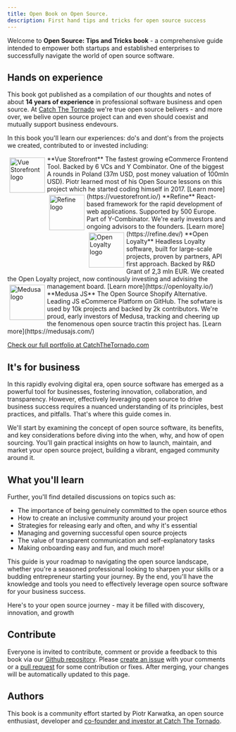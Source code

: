 ```yaml
---
title: Open Book on Open Source.
description: First hand tips and tricks for open source success
---
```


Welcome to **Open Source: Tips and Tricks book**  - a comprehensive guide intended to empower both startups and established enterprises to successfully navigate the world of open source software.

## Hands on experience

This book got published as a compilation of our thoughts and notes of about **14 years of experience** in professional software business and open source. 
At [Catch The Tornado](https://www.catchthetornado.com/portfolio) we're true open source belivers - and more over, we belive open source project can and even should coexist and mutually support business endevours.

In this book you'll learn our experiences: do's and dont's from the projects we created, contributed to or invested including:

<img alt="Vue Storefront logo" style="height: 80px; float: left;margin: 5px;" src="assets/vsf-logo.png" />
**Vue Storefront**
The fastest growing eCommerce Frontend Tool. Backed by 6 VCs and Y Combinator. One of the biggest A rounds in Poland (37m USD, post money valuation of 100mln USD). Piotr learned most of his Open Source lessons on this project which he started coding himself in 2017. [Learn more](https://vuestorefront.io/)

<img alt="Refine logo" style="height: 80px; float: left;margin: 5px;" src="assets/refine-logo.svg" />
**Refine**
React-based framework for the rapid development of web applications. Supported by 500 Europe. Part of Y-Combinator. We're early investors and ongoing advisors to the founders. [Learn more](https://refine.dev/)

<img alt="Open Loyalty logo" style="height: 80px; float: left;margin: 5px;" src="assets/openloyalty-logo.png" />
**Open Loyalty**
Headless Loyalty software, built for large-scale projects, proven by partners, API first approach. Backed by R&D Grant of 2,3 mln EUR. We created the Open Loyalty project, now continously investing and advising the management board. [Learn more](https://openloyalty.io/)

<img alt="Medusa logo" style="height: 80px; float: left;margin: 5px;" src="assets/medusa-logo.svg" />
**Medusa JS**
The Open Source Shopify Alternative. Leading JS eCommerce Platform on GitHub. The sofwtare is used by 10k projects and backed by 2k contributors. We're proud, early investors of Medusa, tracking and cheering up the fenomenous open source tractin this project has. [Learn more](https://medusajs.com/)

[Check our full portfolio at CatchTheTornado.com](https://www.catchthetornado.com/)

## It's for business

In this rapidly evolving digital era, open source software has emerged as a powerful tool for businesses, fostering innovation, collaboration, and transparency. However, effectively leveraging open source to drive business success requires a nuanced understanding of its principles, best practices, and pitfalls. That's where this guide comes in.

We'll start by examining the concept of open source software, its benefits, and key considerations before diving into the when, why, and how of open sourcing. You'll gain practical insights on how to launch, maintain, and market your open source project, building a vibrant, engaged community around it.


## What you'll learn 

Further, you'll find detailed discussions on topics such as:
- The importance of being genuinely committed to the open source ethos
- How to create an inclusive community around your project
- Strategies for releasing early and often, and why it's essential
- Managing and governing successful open source projects
- The value of transparent communication and self-explanatory tasks
- Making onboarding easy and fun, and much more!

This guide is your roadmap to navigating the open source landscape, whether you're a seasoned professional looking to sharpen your skills or a budding entrepreneur starting your journey. By the end, you'll have the knowledge and tools you need to effectively leverage open source software for your business success.

Here's to your open source journey - may it be filled with discovery, innovation, and growth

## Contribute

Everyone is invited to contribute, comment or provide a feedback to this book via our [Github repository](https://github.com/CatchTheTornado/opensourcetipsbook). Please [create an issue](https://github.com/CatchTheTornado/opensourcetipsbook/issues/new) with your comments or a [pull request](https://github.com/CatchTheTornado/opensourcetipsbook/pulls) for some contribution or fixes. After merging, your changes will be automatically updated to this page.

## Authors

This book is a community effort started by Piotr Karwatka, an open source enthusiast, developer and [co-founder and investor at Catch The Tornado](https://www.catchthetornado.com/portfolio). 
